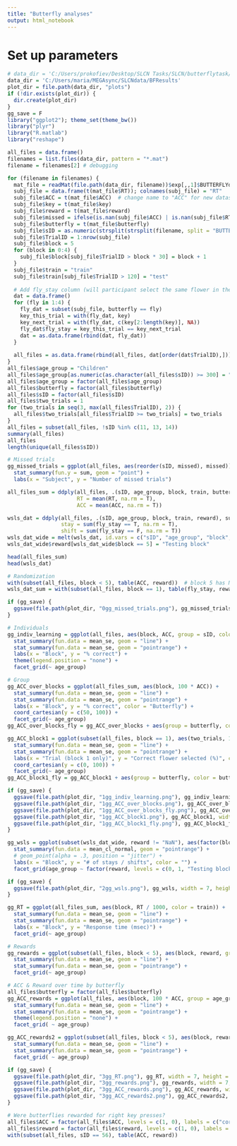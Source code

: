 ```yaml
---
title: "Butterfly analyses"
output: html_notebook
---
```


# Set up parameters

```r
# data_dir = 'C:/Users/prokofiev/Desktop/SLCN Tasks/SLCN/butterflytask/Results'
data_dir = 'C:/Users/maria/MEGAsync/SLCNdata/BFResults'
plot_dir = file.path(data_dir, "plots")
if (!dir.exists(plot_dir)) {
  dir.create(plot_dir)
}
gg_save = F
library("ggplot2"); theme_set(theme_bw())
library("plyr")
library("R.matlab")
library("reshape")
```

```r
all_files = data.frame()
filenames = list.files(data_dir, pattern = "*.mat")
filename = filenames[2] # debugging

for (filename in filenames) {
  mat_file = readMat(file.path(data_dir, filename))$exp[,,1]$BUTTERFLYdata[,,1]
  subj_file = data.frame(t(mat_file$RT)); colnames(subj_file) = "RT"
  subj_file$ACC = t(mat_file$ACC)  # change name to "ACC" for new datasets!
  subj_file$key = t(mat_file$key)
  subj_file$reward = t(mat_file$reward)
  subj_file$missed = ifelse(is.nan(subj_file$ACC) | is.nan(subj_file$RT), 1, 0)
  subj_file$butterfly = t(mat_file$butterfly)
  subj_file$sID = as.numeric(strsplit(strsplit(filename, split = "BUTTERFLY_")[[1]][2], ".mat")[[1]])
  subj_file$TrialID = 1:nrow(subj_file)
  subj_file$block = 5
  for (block in 0:4) {
    subj_file$block[subj_file$TrialID > block * 30] = block + 1
  }
  subj_file$train = "train"
  subj_file$train[subj_file$TrialID > 120] = "test"
  
  # Add fly_stay column (will participant select the same flower in the next trial with the same butterfly?)
  dat = data.frame()
  for (fly in 1:4) {
    fly_dat = subset(subj_file, butterfly == fly)
    key_this_trial = with(fly_dat, key)
    key_next_trial = with(fly_dat, c(key[2:length(key)], NA))
    fly_dat$fly_stay = key_this_trial == key_next_trial
    dat = as.data.frame(rbind(dat, fly_dat))
  }
  
  all_files = as.data.frame(rbind(all_files, dat[order(dat$TrialID),]))
}
all_files$age_group = "Children"
all_files$age_group[as.numeric(as.character(all_files$sID)) >= 300] = "Adults"
all_files$age_group = factor(all_files$age_group)
all_files$butterfly = factor(all_files$butterfly)
all_files$sID = factor(all_files$sID)
all_files$two_trials = 1
for (two_trials in seq(3, max(all_files$TrialID), 2)) {
  all_files$two_trials[all_files$TrialID >= two_trials] = two_trials
}
all_files = subset(all_files, !sID %in% c(11, 13, 14))
summary(all_files)
all_files
length(unique(all_files$sID))
```

```r
# Missed trials
gg_missed_trials = ggplot(all_files, aes(reorder(sID, missed), missed)) +
  stat_summary(fun.y = sum, geom = "point") +
  labs(x = "Subject", y = "Number of missed trials")

all_files_sum = ddply(all_files, .(sID, age_group, block, train, butterfly), summarize,
                      RT = mean(RT, na.rm = T),
                      ACC = mean(ACC, na.rm = T))

wsls_dat = ddply(all_files, .(sID, age_group, block, train, reward), summarize,
                 stay = sum(fly_stay == T, na.rm = T),
                 shift = sum(fly_stay == F, na.rm = T))
wsls_dat_wide = melt(wsls_dat, id.vars = c("sID", "age_group", "block", "train", "reward"))
wsls_dat_wide$reward[wsls_dat_wide$block == 5] = "Testing block"

head(all_files_sum)
head(wsls_dat)

# Randomization
with(subset(all_files, block < 5), table(ACC, reward))  # block 5 has NO feedback!!
wsls_dat_sum = with(subset(all_files, block == 1), table(fly_stay, reward))

if (gg_save) {
  ggsave(file.path(plot_dir, "0gg_missed_trials.png"), gg_missed_trials)
}
```
```r
# Individuals
gg_indiv_learning = ggplot(all_files, aes(block, ACC, group = sID, color = sID)) +
  stat_summary(fun.data = mean_se, geom = "line") +
  stat_summary(fun.data = mean_se, geom = "pointrange") +
  labs(x = "Block", y = "% correct") +
  theme(legend.position = "none") +
  facet_grid(~ age_group)

# Group
gg_ACC_over_blocks = ggplot(all_files_sum, aes(block, 100 * ACC)) +
  stat_summary(fun.data = mean_se, geom = "line") +
  stat_summary(fun.data = mean_se, geom = "pointrange") +
  labs(x = "Block", y = "% correct", color = "Butterfly") +
  coord_cartesian(y = c(50, 100)) +
  facet_grid(~ age_group)
gg_ACC_over_blocks_fly = gg_ACC_over_blocks + aes(group = butterfly, color = butterfly)

gg_ACC_block1 = ggplot(subset(all_files, block == 1), aes(two_trials, 100 * ACC)) +
  stat_summary(fun.data = mean_se, geom = "line") +
  stat_summary(fun.data = mean_se, geom = "pointrange") +
  labs(x = "Trial (block 1 only)", y = "Correct flower selected (%)", color = "Butterfly") +
  coord_cartesian(y = c(0, 100)) +
  facet_grid(~ age_group)
gg_ACC_block1_fly = gg_ACC_block1 + aes(group = butterfly, color = butterfly)

if (gg_save) {
  ggsave(file.path(plot_dir, "1gg_indiv_learning.png"), gg_indiv_learning, width = 5, height = 3)
  ggsave(file.path(plot_dir, "1gg_ACC_over_blocks.png"), gg_ACC_over_blocks, width = 4, height = 3)
  ggsave(file.path(plot_dir, "1gg_ACC_over_blocks_fly.png"), gg_ACC_over_blocks_fly, width = 5, height = 3)
  ggsave(file.path(plot_dir, "1gg_ACC_block1.png"), gg_ACC_block1, width = 6, height = 3)
  ggsave(file.path(plot_dir, "1gg_ACC_block1_fly.png"), gg_ACC_block1_fly, width = 7, height = 3)
}
```
```r
gg_wsls = ggplot(subset(wsls_dat_wide, reward != "NaN"), aes(factor(block), value, color = variable)) +
  stat_summary(fun.data = mean_cl_normal, geom = "pointrange") +
  # geom_point(alpha = .3, position = "jitter") +
  labs(x = "Block", y = "# of stays / shifts", color = "") +
  facet_grid(age_group ~ factor(reward, levels = c(0, 1, "Testing block"), labels = c("No reward in prev. trial", "Reward in prev. trial", "Testing block")), scales = "free_x")

if (gg_save) {
  ggsave(file.path(plot_dir, "2gg_wsls.png"), gg_wsls, width = 7, height = 5)
}
```
```r
gg_RT = ggplot(all_files_sum, aes(block, RT / 1000, color = train)) +
  stat_summary(fun.data = mean_se, geom = "line") +
  stat_summary(fun.data = mean_se, geom = "pointrange") +
  labs(x = "Block", y = "Response time (msec)") +
  facet_grid(~ age_group)

# Rewards
gg_rewards = ggplot(subset(all_files, block < 5), aes(block, reward, group = age_group, color = age_group)) +
  stat_summary(fun.data = mean_se, geom = "line") +
  stat_summary(fun.data = mean_se, geom = "pointrange") +
  facet_grid(~ age_group)

# ACC & Reward over time by butterfly
all_files$butterfly = factor(all_files$butterfly)
gg_ACC_rewards = ggplot(all_files, aes(block, 100 * ACC, group = age_group, color = train)) +
  stat_summary(fun.data = mean_se, geom = "line") +
  stat_summary(fun.data = mean_se, geom = "pointrange") +
  theme(legend.position = "none") +
  facet_grid( ~ age_group)

gg_ACC_rewards2 = ggplot(subset(all_files, block < 5), aes(block, reward)) +
  stat_summary(fun.data = mean_se, geom = "line") +
  stat_summary(fun.data = mean_se, geom = "pointrange") +
  facet_grid( ~ age_group)

if (gg_save) {
  ggsave(file.path(plot_dir, "3gg_RT.png"), gg_RT, width = 7, height = 5)
  ggsave(file.path(plot_dir, "3gg_rewards.png"), gg_rewards, width = 7, height = 5)
  ggsave(file.path(plot_dir, "3gg_ACC_rewards.png"), gg_ACC_rewards, width = 4, height = 5)
  ggsave(file.path(plot_dir, "3gg_ACC_rewards2.png"), gg_ACC_rewards2, width = 5, height = 5)
}
```
```r
# Were butterflies rewarded for right key presses?
all_files$ACC = factor(all_files$ACC, levels = c(1, 0), labels = c("cor", "incor"))
all_files$reward = factor(all_files$reward, levels = c(1, 0), labels = c("rew", "norew"))
with(subset(all_files, sID == 56), table(ACC, reward))

```

